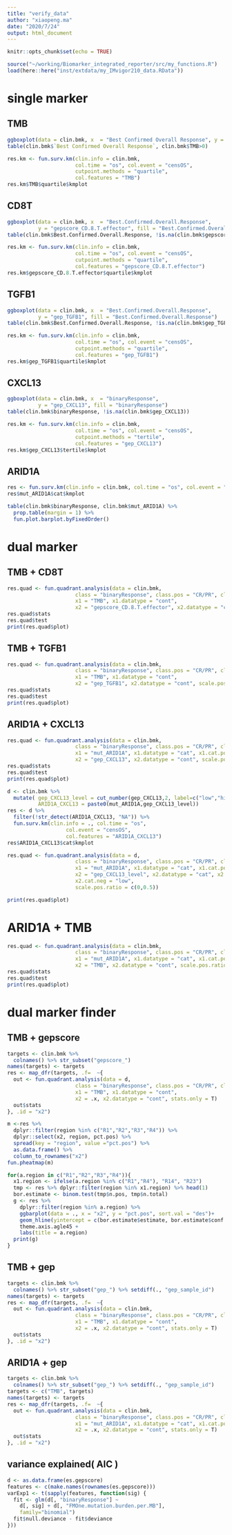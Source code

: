 ```yaml
---
title: "verify_data"
author: "xiaopeng.ma"
date: "2020/7/24"
output: html_document
---
```


```r
knitr::opts_chunk$set(echo = TRUE)
```

```r
source("~/working/Biomarker_integrated_reporter/src/my_functions.R")
load(here::here("inst/extdata/my_IMvigor210_data.RData"))
```

# single marker
## TMB
```r
ggboxplot(data = clin.bmk, x  = "Best Confirmed Overall Response", y = "TMB",fill = "Best Confirmed Overall Response")
table(clin.bmk$`Best Confirmed Overall Response`, clin.bmk$TMB>0)
```

```r
res.km <- fun.surv.km(clin.info = clin.bmk, 
                      col.time = "os", col.event = "censOS",
                      cutpoint.methods = "quartile", 
                      col.features = "TMB")
res.km$TMB$quartile$kmplot

```

## CD8T
```r
ggboxplot(data = clin.bmk, x  = "Best.Confirmed.Overall.Response", 
          y = "gepscore_CD.8.T.effector", fill = "Best.Confirmed.Overall.Response")
table(clin.bmk$Best.Confirmed.Overall.Response, !is.na(clin.bmk$gepscore_CD.8.T.effector))
```

```r
res.km <- fun.surv.km(clin.info = clin.bmk, 
                      col.time = "os", col.event = "censOS",
                      cutpoint.methods = "quartile", 
                      col.features = "gepscore_CD.8.T.effector")
res.km$gepscore_CD.8.T.effector$quartile$kmplot

```

## TGFB1
```r
ggboxplot(data = clin.bmk, x  = "Best.Confirmed.Overall.Response", 
          y = "gep_TGFB1", fill = "Best.Confirmed.Overall.Response")
table(clin.bmk$Best.Confirmed.Overall.Response, !is.na(clin.bmk$gep_TGFB1))
```

```r
res.km <- fun.surv.km(clin.info = clin.bmk, 
                      col.time = "os", col.event = "censOS",
                      cutpoint.methods = "quartile", 
                      col.features = "gep_TGFB1")
res.km$gep_TGFB1$quartile$kmplot

```

## CXCL13
```r
ggboxplot(data = clin.bmk, x  = "binaryResponse", 
          y = "gep_CXCL13", fill = "binaryResponse")
table(clin.bmk$binaryResponse, !is.na(clin.bmk$gep_CXCL13))
```

```r
res.km <- fun.surv.km(clin.info = clin.bmk, 
                      col.time = "os", col.event = "censOS",
                      cutpoint.methods = "tertile", 
                      col.features = "gep_CXCL13")
res.km$gep_CXCL13$tertile$kmplot

```

## ARID1A
```r
res <- fun.surv.km(clin.info = clin.bmk, col.time = "os", col.event = "censOS", col.features  = "mut_ARID1A")
res$mut_ARID1A$cat$kmplot

table(clin.bmk$binaryResponse, clin.bmk$mut_ARID1A) %>% 
  prop.table(margin = 1) %>%
  fun.plot.barplot.byFixedOrder()

```


# dual marker
## TMB + CD8T
```r
res.quad <- fun.quadrant.analysis(data = clin.bmk, 
                      class = "binaryResponse", class.pos = "CR/PR", class.neg = "SD/PD", 
                      x1 = "TMB", x1.datatype = "cont", 
                      x2 = "gepscore_CD.8.T.effector", x2.datatype = "cont")
res.quad$stats
res.quad$test
print(res.quad$plot)
```

## TMB + TGFB1
```r
res.quad <- fun.quadrant.analysis(data = clin.bmk, 
                      class = "binaryResponse", class.pos = "CR/PR", class.neg = "SD/PD", 
                      x1 = "TMB", x1.datatype = "cont", 
                      x2 = "gep_TGFB1", x2.datatype = "cont", scale.pos.ratio = c(0,0.5))
res.quad$stats
res.quad$test
print(res.quad$plot)
```

## ARID1A + CXCL13
```r
res.quad <- fun.quadrant.analysis(data = clin.bmk, 
                      class = "binaryResponse", class.pos = "CR/PR", class.neg = "SD/PD", 
                      x1 = "mut_ARID1A", x1.datatype = "cat", x1.cat.pos = "YES", x1.cat.neg = "NO", 
                      x2 = "gep_CXCL13", x2.datatype = "cont", scale.pos.ratio = c(0,0.5))
res.quad$stats
res.quad$test
print(res.quad$plot)

```

```r
d <- clin.bmk %>% 
  mutate( gep_CXCL13_level = cut_number(gep_CXCL13,2, label=c("low","high")),
          ARID1A_CXCL13 = paste0(mut_ARID1A,gep_CXCL13_level))
res <- d %>% 
  filter(!str_detect(ARID1A_CXCL13, "NA")) %>% 
  fun.surv.km(clin.info = ., col.time = "os", 
                   col.event = "censOS", 
                   col.features = "ARID1A_CXCL13")
res$ARID1A_CXCL13$cat$kmplot

res.quad <- fun.quadrant.analysis(data = d, 
                      class = "binaryResponse", class.pos = "CR/PR", class.neg = "SD/PD", 
                      x1 = "mut_ARID1A", x1.datatype = "cat", x1.cat.pos = "YES", x1.cat.neg = "NO", 
                      x2 = "gep_CXCL13_level", x2.datatype = "cat", x2.cat.pos = "high",
                      x2.cat.neg = "low",
                      scale.pos.ratio = c(0,0.5))

print(res.quad$plot)
```

# ARID1A + TMB
```r
res.quad <- fun.quadrant.analysis(data = clin.bmk, 
                      class = "binaryResponse", class.pos = "CR/PR", class.neg = "SD/PD", 
                      x1 = "mut_ARID1A", x1.datatype = "cat", x1.cat.pos = "YES", x1.cat.neg = "NO", 
                      x2 = "TMB", x2.datatype = "cont", scale.pos.ratio = c(0,0.5))
res.quad$stats
res.quad$test
print(res.quad$plot)

```


# dual marker finder 
## TMB + gepscore
```r
targets <- clin.bmk %>% 
  colnames() %>% str_subset("gepscore_")
names(targets) <- targets
res <- map_dfr(targets, .f=  ~{
  out <- fun.quadrant.analysis(data = d, 
                      class = "binaryResponse", class.pos = "CR/PR", class.neg = "SD/PD", 
                      x1 = "TMB", x1.datatype = "cont", 
                      x2 = .x, x2.datatype = "cont", stats.only = T)
  out$stats
}, .id = "x2")

```

```r
m <-res %>% 
  dplyr::filter(region %in% c("R1","R2","R3","R4")) %>%
  dplyr::select(x2, region, pct.pos) %>%
  spread(key = "region", value ="pct.pos") %>%
  as.data.frame() %>%
  column_to_rownames("x2")
fun.pheatmap(m)
```

```r
for(a.region in c("R1","R2","R3","R4")){
  x1.region <- ifelse(a.region %in% c("R1","R4"), "R14", "R23")
  tmp <- res %>% dplyr::filter(region %in% x1.region) %>% head(1)
  bor.estimate <- binom.test(tmp$n.pos, tmp$n.total)
  g <- res %>% 
    dplyr::filter(region %in% a.region) %>%
    ggbarplot(data = ., x = "x2", y = "pct.pos", sort.val = "des")+
    geom_hline(yintercept = c(bor.estimate$estimate, bor.estimate$conf.int), linetype="dashed", color ="skyblue")+
    theme.axis.agle45 + 
    labs(title = a.region)
  print(g)
}
```

## TMB + gep
```r
targets <- clin.bmk %>% 
  colnames() %>% str_subset("gep_") %>% setdiff(., "gep_sample_id")
names(targets) <- targets
res <- map_dfr(targets, .f=  ~{
  out <- fun.quadrant.analysis(data = clin.bmk, 
                      class = "binaryResponse", class.pos = "CR/PR", class.neg = "SD/PD", 
                      x1 = "TMB", x1.datatype = "cont", 
                      x2 = .x, x2.datatype = "cont", stats.only = T)
  out$stats
}, .id = "x2")

```

## ARID1A + gep
```r
targets <- clin.bmk %>% 
  colnames() %>% str_subset("gep_") %>% setdiff(., "gep_sample_id")
targets <- c("TMB", targets)
names(targets) <- targets
res <- map_dfr(targets, .f=  ~{
  out <- fun.quadrant.analysis(data = clin.bmk, 
                      class = "binaryResponse", class.pos = "CR/PR", class.neg = "SD/PD", 
                      x1 = "mut_ARID1A", x1.datatype = "cat", x1.cat.pos = "YES", x1.cat.neg = "NO", 
                      x2 = .x, x2.datatype = "cont", stats.only = T)
  out$stats
}, .id = "x2")

```


## variance explained( AIC )
```r
d <- as.data.frame(es.gepscore)
features <- c(make.names(rownames(es.gepscore)))
varExp1 <- t(sapply(features, function(sig) {
  fit <- glm(d[, "binaryResponse"] ~ 
    d[, sig] + d[, "FMOne.mutation.burden.per.MB"],
    family="binomial")
  fit$null.deviance - fit$deviance
}))

```



